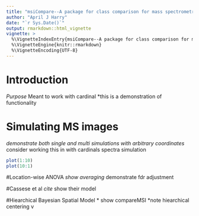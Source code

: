 ```yaml
---
title: "msiCompare--A package for class comparison for mass spectrometry imaging data"
author: "April J Harry"
date: "`r Sys.Date()`"
output: rmarkdown::html_vignette
vignette: >
  %\VignetteIndexEntry{msiCompare--A package for class comparison for mass spectrometry imaging data}
  %\VignetteEngine{knitr::rmarkdown}
  %\VignetteEncoding{UTF-8}
---
```



# Introduction

*Purpose
*Meant to work with cardinal
*this is a demonstration of functionality

# Simulating MS images

*demonstrate both single and multi simulations with arbitrary coordinates
*consider working this in with cardinals spectra simulation
```r
plot(1:10)
plot(10:1)
```

#Location-wise ANOVA
*show averaging
*demonstrate fdr adjustment

#Cassese et al
*cite
*show their model

#Hiearchical Bayesian Spatial Model
* show compareMSI
*note hiearchical centering
 v
